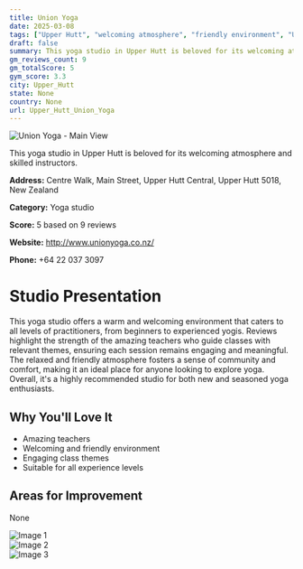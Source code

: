 ```yaml
---
title: Union Yoga
date: 2025-03-08
tags: ["Upper Hutt", "welcoming atmosphere", "friendly environment", "Upper Hutt"]  
draft: false
summary: This yoga studio in Upper Hutt is beloved for its welcoming atmosphere and skilled instructors.
gm_reviews_count: 9
gm_totalScore: 5
gym_score: 3.3
city: Upper_Hutt
state: None
country: None
url: Upper_Hutt_Union_Yoga
---
```


<div className="aspect-[16/9] relative my-8">
  <img 
    src="https://lh5.googleusercontent.com/p/AF1QipNTuwNappbUc-aoZTCgDaiGUgk1N2fvfJsLUUMQ=w1920-h1080-k-no"
    alt="Union Yoga - Main View"
    className="object-cover absolute inset-0 w-full h-full rounded-lg"
  />
</div>

This yoga studio in Upper Hutt is beloved for its welcoming atmosphere and skilled instructors.

**Address:** Centre Walk, Main Street, Upper Hutt Central, Upper Hutt 5018, New Zealand

**Category:** Yoga studio

**Score:** 5 based on 9 reviews

**Website:** http://www.unionyoga.co.nz/

**Phone:** +64 22 037 3097

# Studio Presentation

This yoga studio offers a warm and welcoming environment that caters to all levels of practitioners, from beginners to experienced yogis. Reviews highlight the strength of the amazing teachers who guide classes with relevant themes, ensuring each session remains engaging and meaningful. The relaxed and friendly atmosphere fosters a sense of community and comfort, making it an ideal place for anyone looking to explore yoga. Overall, it's a highly recommended studio for both new and seasoned yoga enthusiasts.


## Why You'll Love It

- Amazing teachers
- Welcoming and friendly environment
- Engaging class themes
- Suitable for all experience levels

## Areas for Improvement

None

<div className="grid grid-cols-1 xl:grid-cols-2 gap-4 my-8">
<div className="aspect-[4/3] relative"><img src="https://lh5.googleusercontent.com/p/AF1QipM9JVKS7QSeLQlIOQ2-7f5HCeb0sWbJg64lgMgd=w1920-h1080-k-no" alt="Image 1" className="object-cover absolute inset-0 w-full h-full rounded-lg" /></div>
<div className="aspect-[4/3] relative"><img src="https://streetviewpixels-pa.googleapis.com/v1/thumbnail?panoid=OSEnHkeRNkh8GsNgrA9AvA&cb_client=maps_sv.tactile.gps&w=203&h=100&yaw=252.06476&pitch=0&thumbfov=100" alt="Image 2" className="object-cover absolute inset-0 w-full h-full rounded-lg" /></div>
<div className="aspect-[4/3] relative"><img src="https://lh5.googleusercontent.com/p/AF1QipNTuwNappbUc-aoZTCgDaiGUgk1N2fvfJsLUUMQ=w1920-h1080-k-no" alt="Image 3" className="object-cover absolute inset-0 w-full h-full rounded-lg" /></div>
</div>